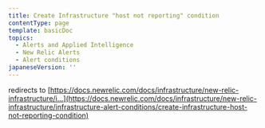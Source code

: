 ```yaml
---
title: Create Infrastructure "host not reporting" condition
contentType: page
template: basicDoc
topics:
  - Alerts and Applied Intelligence
  - New Relic Alerts
  - Alert conditions
japaneseVersion: ''
---
```


redirects to [https://docs.newrelic.com/docs/infrastructure/new-relic-infrastructure/i...](https://docs.newrelic.com/docs/infrastructure/new-relic-infrastructure/infrastructure-alert-conditions/create-infrastructure-host-not-reporting-condition)
